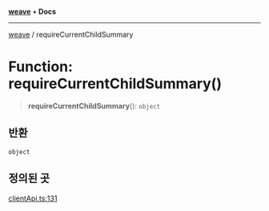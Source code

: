 [**weave**](../README.mdx) • **Docs**

***

[weave](../README.mdx) / requireCurrentChildSummary

# Function: requireCurrentChildSummary()

> **requireCurrentChildSummary**(): `object`

## 반환

`object`

## 정의된 곳

[clientApi.ts:131](https://github.com/wandb/weave/blob/e2313369cb35bc1b6f97c70539926dd951ead21e/sdks/node/src/clientApi.ts#L131)
